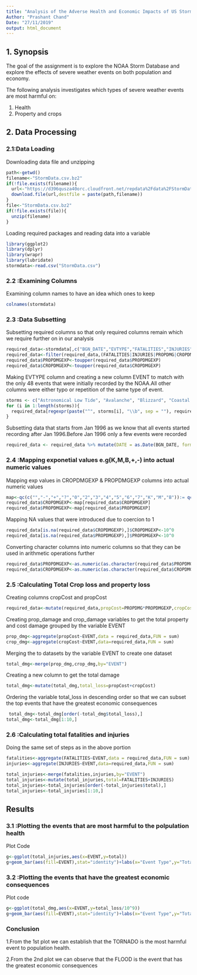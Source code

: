 ---
title: "Analysis of the Adverse Health and Economic Impacts of US Storms"
Author: "Prashant Chand"
Date: "27/11/2019"
output: html_document
---

  
## 1. Synopsis
The goal of the assignment is to explore the NOAA Storm Database and explore the effects of severe weather events on both population and economy.

The following analysis investigates which types of severe weather events are most harmful on:

1. Health  
2. Property and crops 

## 2. Data Processing
  
### 2.1:Data Loading  

Downloading data file and unzipping
```{r}
path<-getwd()
filename<-"StormData.csv.bz2"
if(!file.exists(filename)){
  url<-"https://d396qusza40orc.cloudfront.net/repdata%2Fdata%2FStormData.csv.bz2"
  download.file(url,destfile = paste(path,filename))
}
file<-"StormData.csv.bz2"
if(!file.exists(file)){
  unzip(filename)
}
```

Loading required packages and reading data into a variable 
```{r}  
library(ggplot2)
library(dplyr)
library(wrapr)
library(lubridate)
stormdata<-read.csv("StormData.csv")
```
  
### 2.2 :Examining Columns
  
Examining column names to have an idea which ones to keep
```{r}
colnames(stormdata)
```
### 2.3 :Data Subsetting  

Subsetting required columns so that only required columns remain which we require further on in our analysis
```{r}
required_data<-stormdata[,c("BGN_DATE","EVTYPE","FATALITIES","INJURIES","PROPDMG","PROPDMGEXP","CROPDMG","CROPDMGEXP")]
required_data<-filter(required_data,(FATALITIES|INJURIES|PROPDMG|CROPDMG)>0)
required_data$PROPDMGEXP<-toupper(required_data$PROPDMGEXP)
required_data$CROPDMGEXP<-toupper(required_data$CROPDMGEXP)
```
  
Making EVTYPE column and creating a new column EVENT to match with the only 48 events that were initially recorded by the NOAA.All other columns were either typo or repetition of the same type of event.
```{r}
storms <- c("Astronomical Low Tide", "Avalanche", "Blizzard", "Coastal Flood", "Cold/Wind Chill", "Debris Flow", "Dense Fog", "Dense Smoke", "Drought", "Dust Devil", "Dust Storm", "Excessive Heat", "Extreme Cold/Wind Chill", "Flash Flood", "Flood", "Frost/Freeze", "Funnel Cloud", "Freezing Fog", "Hail", "Heat", "Heavy Rain", "Heavy Snow", "High Surf", "High Wind", "Hurricane", "Ice Storm", "Lake-Effect Snow", "Lakeshore Flood", "Lightning", "Marine Hail", "Marine High Wind", "Marine Strong Wind", "Marine Thunderstorm Wind", "Rip Current", "Seiche", "Sleet", "Storm Surge/Tide", "Strong Wind", "Thunderstorm Wind", "Tornado", "Tropical Depression", "Tropical Storm", "Tsunami", "Volcanic Ash", "Waterspout", "Wildfire", "Winter Storm", "Winter Weather")
for (i in 1:length(storms)){
  required_data[regexpr(paste("^", storms[i], "\\b", sep = ""), required_data$EVTYPE, ignore.case=TRUE)>0, "EVENT"] <- storms[i]
}
```
Subsetting data that starts from Jan 1996 as we know that all events started recording after Jan 1996.Before Jan 1996 only a few events were recorded

```{r}
required_data <- required_data %>% mutate(DATE = as.Date(BGN_DATE, format="%m/%d/%Y")) %>% select(-BGN_DATE) %>% filter(year(DATE) >= 1996)
```

### 2.4 :Mapping exponetial values e.g(K,M,B,+,-) into actual numeric values
  
Mapping exp values in CROPDMGEXP & PROPDMGEXP columns into actual numeric values
```{r}  
map<-qc(c("","-","+","?","0","2","3","4","5","6","7","K","M","B")):= qc(c(10^0,10^0,10^1,10^0,10^0,10^2,10^3,10^4,10^5,10^6,10^7,10^3,10^6,10^9))
required_data$CROPDMGEXP<-map[required_data$CROPDMGEXP]
required_data$PROPDMGEXP<-map[required_data$PROPDMGEXP]
```
  
Mapping NA values that were introduced due to coercion to 1
```{r}
required_data[is.na(required_data$CROPDMGEXP),]$CROPDMGEXP<-10^0
required_data[is.na(required_data$PROPDMGEXP),]$PROPDMGEXP<-10^0
```
  
Converting character columns into numeric columns so that they can be used in arithmetic operations further
```{r}
required_data$PROPDMGEXP<-as.numeric(as.character(required_data$PROPDMGEXP))
required_data$CROPDMGEXP<-as.numeric(as.character(required_data$CROPDMGEXP))
```

### 2.5 :Calculating Total Crop loss and property loss
  
Creating columns cropCost and propCost
```{r}
required_data<-mutate(required_data,propCost=PROPDMG*PROPDMGEXP,cropCost=CROPDMG*CROPDMGEXP)
```
  
Creating prop_damage and crop_damage variables to get the total property and cost damage grouped by the variable EVENT
```{r}
prop_dmg<-aggregate(propCost~EVENT,data = required_data,FUN = sum)
crop_dmg<-aggregate(cropCost~EVENT,data=required_data,FUN = sum)
```

Merging the to datasets by the variable EVENT to create one dataset
```{r}
total_dmg<-merge(prop_dmg,crop_dmg,by="EVENT")
```

Creating a new column to get the total damage
```{r}
total_dmg<-mutate(total_dmg,total_loss=propCost+cropCost)
```

Ordering the variable total_loss in descending order so that we can subset the top events that have the  greatest economic consequences
```{r}
 total_dmg<-total_dmg[order(-total_dmg$total_loss),]
total_dmg<-total_dmg[1:10,]
```

### 2.6 :Calculating total fatalities and injuries

Doing the same set of steps as in the above portion
```{r}
fatalities<-aggregate(FATALITIES~EVENT,data = required_data,FUN = sum)
injuries<-aggregate(INJURIES~EVENT,data=required_data,FUN = sum)

total_injuries<-merge(fatalities,injuries,by="EVENT")
total_injuries<-mutate(total_injuries,total=FATALITIES+INJURIES)
total_injuries<-total_injuries[order(-total_injuries$total),]
total_injuries<-total_injuries[1:10,]
```

##  Results

### 3.1 :Plotting the events that are most harmful to the polpulation health

Plot Code
```{r}
g<-ggplot(total_injuries,aes(x=EVENT,y=total))
g+geom_bar(aes(fill=EVENT),stat="identity")+labs(x="Event Type",y="Total Fatalities",title = "Total Deaths Caused by Natural Calamities in US")+theme(axis.text.x = element_text(angle=45, hjust=1))
```


### 3.2 :Plotting the events that have the greatest economic consequences

Plot code
```{r}
g<-ggplot(total_dmg,aes(x=EVENT,y=total_loss/10^9))
g+geom_bar(aes(fill=EVENT),stat="identity")+labs(x="Event Type",y="Total Cost(in billion dollars)",title = "Total Property and Crop Damage Caused by Natural Calamities in US")+theme(axis.text.x = element_text(angle=45, hjust=1))
```
  

### Conclusion  

1.From the 1st plot we can establish that the TORNADO is the most harmful event to population health.  

2.From the 2nd plot we can observe that the FLOOD is the event that has the greatest economic consequences
